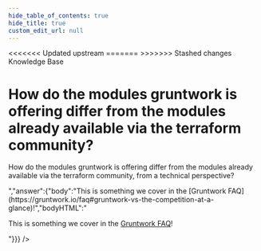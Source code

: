 ```yaml
---
hide_table_of_contents: true
hide_title: true
custom_edit_url: null
---
```



<head>
<<<<<<< Updated upstream
  <link rel="canonical" href="https://github.com/tnn-tnn-tnn-tnn-tnn-gruntwork-io/knowledge-base/discussions/117" />
=======
  <link rel="canonical" href="https://github.com/tnn-gruntwork-io/knowledge-base/discussions/117" />
>>>>>>> Stashed changes
</head>

<CenterLayout>
<span className="searchCategory">Knowledge Base</span>
<h1>How do the modules gruntwork is offering differ from the modules already available via the terraform community?</h1>
<GitHub discussion={{"id":"D_kwDOF8slf84AOa0m","number":117,"author":{"login":"marijakstrazdas"},"title":"How do the modules gruntwork is offering differ from the modules already available via the terraform community?","body":"How do the modules gruntwork is offering differ from the modules already available via the terraform community, from a technical perspective? ","bodyHTML":"<p dir=\"auto\">How do the modules gruntwork is offering differ from the modules already available via the terraform community, from a technical perspective?</p>","answer":{"body":"This is something we cover in the [Gruntwork FAQ](https://gruntwork.io/faq#gruntwork-vs-the-competition-at-a-glance)!","bodyHTML":"<p dir=\"auto\">This is something we cover in the <a href=\"https://gruntwork.io/faq#gruntwork-vs-the-competition-at-a-glance\" rel=\"nofollow\">Gruntwork FAQ</a>!</p>"}}} />

</CenterLayout>
  

<!-- ##DOCS-SOURCER-START
{
  "sourcePlugin": "github-discussions",
  "hash": "d1f4aff6f38e86ec905e3d5965202f49"
}
##DOCS-SOURCER-END -->
